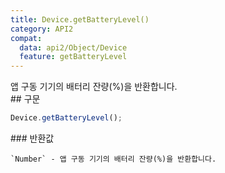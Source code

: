 ```yaml
---
title: Device.getBatteryLevel()
category: API2
compat:
  data: api2/Object/Device
  feature: getBatteryLevel
---
```

<Section>
  앱 구동 기기의 배터리 잔량(%)을 반환합니다.
</Section>
<Section>
  ## 구문

  ~~~js
  Device.getBatteryLevel();
  ~~~

  <Section>
    ### 반환값

    `Number` - 앱 구동 기기의 배터리 잔량(%)을 반환합니다.
  </Section>
</Section>